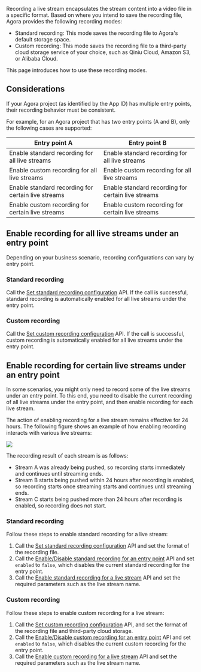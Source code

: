 
Recording a live stream encapsulates the stream content into a video file in a specific format. Based on where you intend to save the recording file, Agora provides the following recording modes:
- Standard recording: This mode saves the recording file to Agora's default storage space.
- Custom recording: This mode saves the recording file to a third-party cloud storage service of your choice, such as Qiniu Cloud, Amazon S3, or Alibaba Cloud.

This page introduces how to use these recording modes.

## Considerations

If your Agora project (as identified by the App ID) has multiple entry points, their recording behavior must be consistent.

For example, for an Agora project that has two entry points (A and B), only the following cases are supported:

| Entry point A | Entry point B |
| -------------------------- | -------------------------- |
| Enable standard recording for all live streams | Enable standard recording for all live streams |
| Enable custom recording for all live streams | Enable custom recording for all live streams |
| Enable standard recording for certain live streams | Enable standard recording for certain live streams |
| Enable custom recording for certain live streams | Enable custom recording for certain live streams |

## Enable recording for all live streams under an entry point
Depending on your business scenario, recording configurations can vary by entry point.

### Standard recording
Call the [Set standard recording configuration](../restful-api/standard-recording/configuration) API. If the call is successful, standard recording is automatically enabled for all live streams under the entry point.

### Custom recording
Call the [Set custom recording configuration](../restful-api/custom-recording/configuration) API. If the call is successful, custom recording is automatically enabled for all live streams under the entry point.

## Enable recording for certain live streams under an entry point
In some scenarios, you might only need to record some of the live streams under an entry point. To this end, you need to disable the current recording of all live streams under the entry point, and then enable recording for each live stream.

The action of enabling recording for a live stream remains effective for 24 hours. The following figure shows an example of how enabling recording interacts with various live streams:


<img src="https://web-cdn.agora.io/docs-files/1654000976740" />

The recording result of each stream is as follows:
- Stream A was already being pushed, so recording starts immediately and continues until streaming ends.
- Stream B starts being pushed within 24 hours after recording is enabled, so recording starts once streaming starts and continues until streaming ends.
- Stream C starts being pushed more than 24 hours after recording is enabled, so recording does not start.

### Standard recording
Follow these steps to enable standard recording for a live stream:
1. Call the [Set standard recording configuration](../restful-api/standard-recording/configuration) API and set the format of the recording file.
2. Call the [Enable/Disable standard recording for an entry point](../restful-api/standard-recording/entry-point) API and set `enabled` to `false`, which disables the current standard recording for the entry point.
4. Call the [Enable standard recording for a live stream](../restful-api/standard-recording/live-stream) API and set the required parameters such as the live stream name.

### Custom recording
Follow these steps to enable custom recording for a live stream:
1. Call the [Set custom recording configuration](../restful-api/custom-recording/configuration) API, and set the format of the recording file and third-party cloud storage.
2. Call the [Enable/Disable custom recording for an entry point](../restful-api/custom-recording/entry-point) API and set `enabled` to `false`, which disables the current custom recording for the entry point.
4. Call the [Enable custom recording for a live stream](../restful-api/custom-recording/live-stream) API and set the required parameters such as the live stream name.